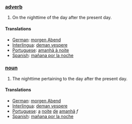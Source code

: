 === [[adverb]] ===

#On the nighttime of the day after the present day.

==== Translations ====
*[[German]]: [[morgen Abend]]
*[[Interlingua]]: [[deman vespere]]
*[[Portuguese]]: [[amanhã à noite]]
*[[Spanish]]: [[mañana por la noche]]

=== [[noun]] ===

#The nighttime pertaining to the day after the present day.

==== Translations ====
*[[German]]: [[morgen Abend]]
*[[Interlingua]]: [[deman vespere]]
*[[Portuguese]]: [[a]] [[noite]] [[de]] [[amanhã]] ''f''
*[[Spanish]]: [[mañana por la noche]]
